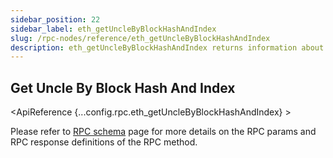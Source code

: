 ```yaml
---
sidebar_position: 22
sidebar_label: eth_getUncleByBlockHashAndIndex
slug: /rpc-nodes/reference/eth_getUncleByBlockHashAndIndex
description: eth_getUncleByBlockHashAndIndex returns information about an uncle of a block given the block hash and the uncle index position. Useful to analyze uncle blocks.
---
```



<head>
    <title>eth_getUncleByBlockHashAndIndex RPC Method - Moralis Documentation</title>
</head>

## Get Uncle By Block Hash And Index

<ApiReference {...config.rpc.eth_getUncleByBlockHashAndIndex} >
<Admonition type="info" title="Note">

Please refer to <a href="/rpc-nodes/reference/evm-rpc-schema">RPC schema</a> page for more details on the RPC params and RPC response definitions of the RPC method. 
</Admonition>
</ApiReference>
